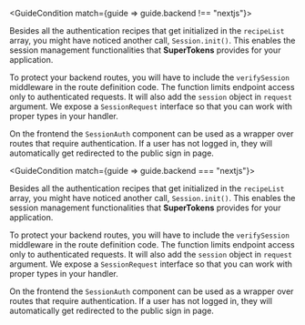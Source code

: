 

<GuideCondition match={guide => guide.backend !== "nextjs"}>

Besides all the authentication recipes that get initialized in the `recipeList` array, you might have noticed another call, `Session.init()`.
This enables the session management functionalities that **SuperTokens** provides for your application.

To protect your backend routes, you will have to include the `verifySession` middleware in the route definition code. 
The function limits endpoint access only to authenticated requests. It will also add the `session` object in `request` argument. We expose a `SessionRequest` interface so that you can work with proper types in your handler.

On the frontend the `SessionAuth` component can be used as a wrapper over routes that require authentication. If a user has not logged in, they will automatically
get redirected to the public sign in page.

</GuideCondition>

<GuideCondition match={guide => guide.backend === "nextjs"}>

Besides all the authentication recipes that get initialized in the `recipeList` array, you might have noticed another call, `Session.init()`.
This enables the session management functionalities that **SuperTokens** provides for your application.

To protect your backend routes, you will have to include the `verifySession` middleware in the route definition code. 
The function limits endpoint access only to authenticated requests. It will also add the `session` object in `request` argument. We expose a `SessionRequest` interface so that you can work with proper types in your handler.

On the frontend the `SessionAuth` component can be used as a wrapper over routes that require authentication. If a user has not logged in, they will automatically
get redirected to the public sign in page.

</GuideCondition>
